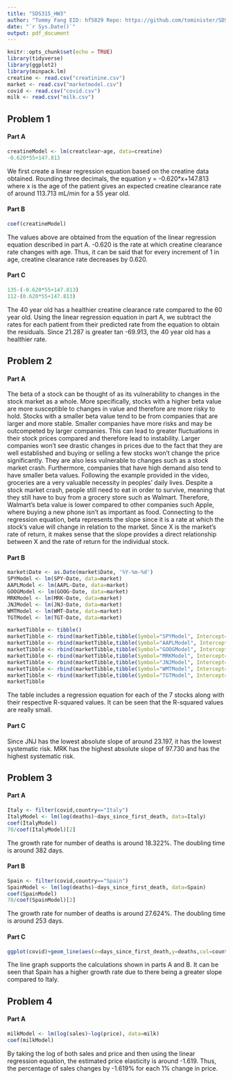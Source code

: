 ---
title: "SDS315_HW3"
author: "Tommy Fang EID: hf5829 Repo: https://github.com/tominister/SDS315"
date: "`r Sys.Date()`"
output: pdf_document
---

```{r setup, include=F, warning=F}
knitr::opts_chunk$set(echo = TRUE)
library(tidyverse)
library(ggplot2)
library(minpack.lm)
creatine <- read.csv("creatinine.csv")
market <- read.csv("marketmodel.csv")
covid <- read.csv("covid.csv")
milk <- read.csv("milk.csv")
```

## Problem 1
#### Part A
```{r, echo=F, warning=F, message=F}
creatineModel <- lm(creatclear~age, data=creatine)
-0.620*55+147.813
```
We first create a linear regression equation based on the creatine data obtained. Rounding three decimals, the equation y = -0.620*x+147.813 where x is the age of the patient gives an expected creatine clearance rate of around 113.713 mL/min for a 55 year old.

#### Part B
```{r, echo=F, warning=F, message=F}
coef(creatineModel)
```
The values above are obtained from the equation of the linear regression equation described in part A. -0.620 is the rate at which creatine clearance rate changes with age. Thus, it can be said that for every increment of 1 in age, creatine clearance rate decreases by 0.620.

#### Part C
```{r, echo=F, warning=F, message=F}
135-(-0.620*55+147.813)
112-(0.620*55+147.813)
```
The 40 year old has a healthier creatine clearance rate compared to the 60 year old. Using the linear regression equation in part A, we subtract the rates for each patient from their predicted rate from the equation to obtain the residuals. Since 21.287 is greater tan -69.913, the 40 year old has a healthier rate. 

## Problem 2
#### Part A
The beta of a stock can be thought of as its vulnerability to changes in the stock market as a whole. More specifically, stocks with a higher beta value are more susceptible to changes in value and therefore are more risky to hold. Stocks with a smaller beta value tend to be from companies that are larger and more stable. Smaller companies have more risks and may be outcompeted by larger companies. This can lead to greater fluctuations in their stock prices compared and therefore lead to instability. Larger companies won’t see drastic changes in prices due to the fact that they are well established and buying or selling a few stocks won’t change the price significantly. They are also less vulnerable to changes such as a stock market crash. Furthermore, companies that have high demand also tend to have smaller beta values. Following the example provided in the video, groceries are a very valuable necessity in peoples’ daily lives. Despite a stock market crash, people still need to eat in order to survive, meaning that they still have to buy from a grocery store such as Walmart. Therefore, Walmart’s beta value is lower compared to other companies such Apple, where buying a new phone isn’t as important as food. Connecting to the regression equation, beta represents the slope since it is a rate at which the stock’s value will change in relation to the market. Since X is the market’s rate of return, it makes sense that the slope provides a direct relationship between X and the rate of return for the individual stock. 

#### Part B
```{r, echo=F, warning=F, message=F}
market$Date <- as.Date(market$Date, '%Y-%m-%d')
SPYModel <- lm(SPY~Date, data=market)
AAPLModel <- lm(AAPL~Date, data=market)
GOOGModel <- lm(GOOG~Date, data=market)
MRKModel <- lm(MRK~Date, data=market)
JNJModel <- lm(JNJ~Date, data=market)
WMTModel <- lm(WMT~Date, data=market)
TGTModel <- lm(TGT~Date, data=market)

marketTibble <- tibble()
marketTibble <- rbind(marketTibble,tibble(Symbol="SPYModel", Intercept=coef(SPYModel)[1], Slope=coef(SPYModel)[2], Rsquared=cor(as.numeric(market$Date),market$SPY)))
marketTibble <- rbind(marketTibble,tibble(Symbol="AAPLModel", Intercept=coef(AAPLModel)[1], Slope=coef(AAPLModel)[2], Rsquared=cor(as.numeric(market$Date),market$AAPL)))
marketTibble <- rbind(marketTibble,tibble(Symbol="GOOGModel", Intercept=coef(GOOGModel)[1], Slope=coef(GOOGModel)[2], Rsquared=cor(as.numeric(market$Date),market$GOOG)))
marketTibble <- rbind(marketTibble,tibble(Symbol="MRKModel", Intercept=coef(MRKModel)[1], Slope=coef(MRKModel)[2], Rsquared=cor(as.numeric(market$Date),market$MRK)))
marketTibble <- rbind(marketTibble,tibble(Symbol="JNJModel", Intercept=coef(JNJModel)[1], Slope=coef(JNJModel)[2], Rsquared=cor(as.numeric(market$Date),market$JNJ)))
marketTibble <- rbind(marketTibble,tibble(Symbol="WMTModel", Intercept=coef(WMTModel)[1], Slope=coef(WMTModel)[2], Rsquared=cor(as.numeric(market$Date),market$WMT)))
marketTibble <- rbind(marketTibble,tibble(Symbol="TGTModel", Intercept=coef(TGTModel)[1], Slope=coef(TGTModel)[2], Rsquared=cor(as.numeric(market$Date),market$TGT)))
marketTibble
```

The table includes a regression equation for each of the 7 stocks along with their respective R-squared values. It can be seen that the R-squared values are really small.

#### Part C
Since JNJ has the lowest absolute slope of around 23.197, it has the lowest systematic risk. MRK has the highest absolute slope of 97.730 and has the highest systematic risk. 

## Problem 3
#### Part A
```{r, echo=F, warning=F, message=F}
Italy <- filter(covid,country=="Italy")
ItalyModel <- lm(log(deaths)~days_since_first_death, data=Italy)
coef(ItalyModel)
70/coef(ItalyModel)[2]
```
The growth rate for number of deaths is around 18.322%. The doubling time is around 382 days.

#### Part B
```{r, echo=F, warning=F, message=F}
Spain <- filter(covid,country=="Spain")
SpainModel <- lm(log(deaths)~days_since_first_death, data=Spain)
coef(SpainModel)
70/coef(SpainModel)[2]
```
The growth rate for number of deaths is around 27.624%. The doubling time is around 253 days.

#### Part C
```{r, echo=F, warning=F, message=F}
ggplot(covid)+geom_line(aes(x=days_since_first_death,y=deaths,col=country))+labs(title="Line Graph for Number of Deaths by Day Across Country",x="Days Since First Death", y="Deaths")
```
The line graph supports the calculations shown in parts A and B. It can be seen that Spain has a higher growth rate due to there being a greater slope compared to Italy. 

## Problem 4
#### Part A
```{r, echo=F, warning=F, message=F}
milkModel <- lm(log(sales)~log(price), data=milk)
coef(milkModel)
```
By taking the log of both sales and price and then using the linear regression equation, the estimated price elasticity is around -1.619. Thus, the percentage of sales changes by -1.619% for each 1% change in price. 









